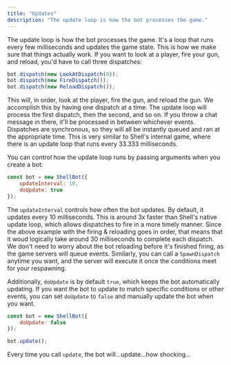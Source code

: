 ```yaml
---
title: "Updates"
description: "The update loop is how the bot processes the game."
---
```


The update loop is how the bot processes the game. It's a loop that runs every few milliseconds and updates the game state. This is how we make sure that things actually work. If you want to look at a player, fire your gun, and reload, you'd have to call three dispatches:

```js
bot.dispatch(new LookAtDispatch(0));
bot.dispatch(new FireDispatch());
bot.dispatch(new ReloadDispatch());
```

This will, in order, look at the player, fire the gun, and reload the gun. We accomplish this by having one dispatch at a time. The update loop will process the first dispatch, then the second, and so on. If you throw a chat message in there, it'll be processed in between whichever events. Dispatches are synchronous, so they will all be instantly queued and ran at the appropriate time. This is very similar to Shell's internal game, where there is an update loop that runs every 33.333 milliseconds.

You can control how the update loop runs by passing arguments when you create a bot:

```js
const bot = new ShellBot({
    updateInterval: 10,
    doUpdate: true
});
```

The `updateInterval` controls how often the bot updates. By default, it updates every 10 milliseconds. This is around 3x faster than Shell's native update loop, which allows dispatches to fire in a more timely manner. Since the above example with the firing & reloading goes in order, that means that it woud logically take around 30 milliseconds to complete each dispatch. We don't need to worry about the bot reloading before it's finished firing, as the game servers will queue events. Similarly, you can call a `SpawnDispatch` anytime you want, and the server will execute it once the conditions meet for your respawning.

Additionally, `doUpdate` is by default `true`, which keeps the bot automatically updating. If you want the bot to update to match specific conditions or other events, you can set `doUpdate` to `false` and manually update the bot when you want.

```js
const bot = new ShellBot({
    doUpdate: false
});

bot.update();
```

Every time you call `update`, the bot will...update...how shocking...
